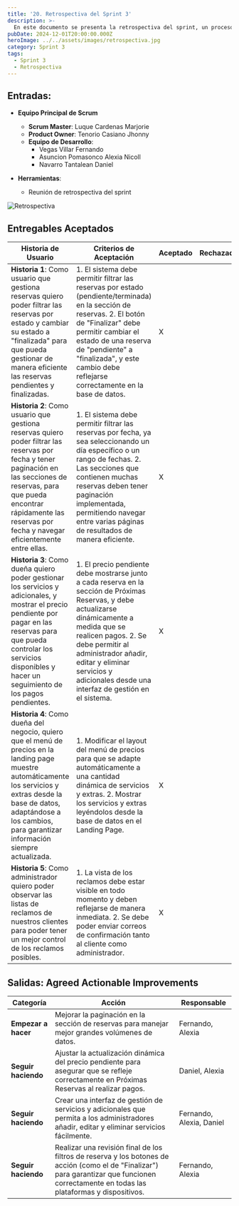 ```yaml
---
title: '20. Retrospectiva del Sprint 3'
description: >-
  En este documento se presenta la retrospectiva del sprint, un proceso clave en la metodología Scrum donde el equipo reflexiona sobre el trabajo realizado durante el sprint anterior. Se evalúan los éxitos, las dificultades encontradas y se identifican oportunidades de mejora. El objetivo es fomentar la autoevaluación y la mejora continua del equipo para optimizar el rendimiento en futuros sprints.
pubDate: 2024-12-01T20:00:00.000Z
heroImage: ../../assets/images/retrospectiva.jpg
category: Sprint 3
tags:
  - Sprint 3
  - Retrospectiva
---
```


## Entradas:

- **Equipo Principal de Scrum**

  - **Scrum Master**: Luque Cardenas Marjorie
  - **Product Owner**: Tenorio Casiano Jhonny
  - **Equipo de Desarrollo**:
    - Vegas Villar Fernando
    - Asuncion Pomasonco Alexia Nicoll
    - Navarro Tantalean Daniel

- **Herramientas**:
  - Reunión de retrospectiva del sprint
  
![Retrospectiva](../../assets/images/priorizado.jpeg)

## Entregables Aceptados

| **Historia de Usuario**                                                                                                                                                                                                                           | **Criterios de Aceptación**                                                                                                                                                                                                                                                                          | **Aceptado** | **Rechazado** |
| ------------------------------------------------------------------------------------------------------------------------------------------------------------------------------------------------------------------------------------------------- | ---------------------------------------------------------------------------------------------------------------------------------------------------------------------------------------------------------------------------------------------------------------------------------------------------- | ------------ | ------------- |
| **Historia 1**: Como usuario que gestiona reservas quiero poder filtrar las reservas por estado y cambiar su estado a "finalizada" para que pueda gestionar de manera eficiente las reservas pendientes y finalizadas.                            | 1. El sistema debe permitir filtrar las reservas por estado (pendiente/terminada) en la sección de reservas. 2. El botón de "Finalizar" debe permitir cambiar el estado de una reserva de "pendiente" a "finalizada", y este cambio debe reflejarse correctamente en la base de datos.               | X            |               |
| **Historia 2**: Como usuario que gestiona reservas quiero poder filtrar las reservas por fecha y tener paginación en las secciones de reservas, para que pueda encontrar rápidamente las reservas por fecha y navegar eficientemente entre ellas. | 1. El sistema debe permitir filtrar las reservas por fecha, ya sea seleccionando un día específico o un rango de fechas. 2. Las secciones que contienen muchas reservas deben tener paginación implementada, permitiendo navegar entre varias páginas de resultados de manera eficiente.             | X            |               |
| **Historia 3**: Como dueña quiero poder gestionar los servicios y adicionales, y mostrar el precio pendiente por pagar en las reservas para que pueda controlar los servicios disponibles y hacer un seguimiento de los pagos pendientes.         | 1. El precio pendiente debe mostrarse junto a cada reserva en la sección de Próximas Reservas, y debe actualizarse dinámicamente a medida que se realicen pagos. 2. Se debe permitir al administrador añadir, editar y eliminar servicios y adicionales desde una interfaz de gestión en el sistema. | X            |               |
| **Historia 4**: Como dueña del negocio, quiero que el menú de precios en la landing page muestre automáticamente los servicios y extras desde la base de datos, adaptándose a los cambios, para garantizar información siempre actualizada.       | 1. Modificar el layout del menú de precios para que se adapte automáticamente a una cantidad dinámica de servicios y extras. 2. Mostrar los servicios y extras leyéndolos desde la base de datos en el Landing Page.                                                                                 | X            |               |
| **Historia 5**: Como administrador quiero poder observar las listas de reclamos de nuestros clientes para poder tener un mejor control de los reclamos posibles.                                                                                  | 1. La vista de los reclamos debe estar visible en todo momento y deben reflejarse de manera inmediata. 2. Se debe poder enviar correos de confirmación tanto al cliente como administrador.                                                                                                          | X            |               |

## Salidas: Agreed Actionable Improvements

| **Categoría**       | **Acción**                                                                                                                                                                                  | **Responsable**          |
| ------------------- | ------------------------------------------------------------------------------------------------------------------------------------------------------------------------------------------- | ------------------------ |
| **Empezar a hacer** | Mejorar la paginación en la sección de reservas para manejar mejor grandes volúmenes de datos.                                                                                              | Fernando, Alexia         |
| **Seguir haciendo** | Ajustar la actualización dinámica del precio pendiente para asegurar que se refleje correctamente en Próximas Reservas al realizar pagos.                                                   | Daniel, Alexia           |
| **Seguir haciendo** | Crear una interfaz de gestión de servicios y adicionales que permita a los administradores añadir, editar y eliminar servicios fácilmente.                                                  | Fernando, Alexia, Daniel |
| **Seguir haciendo** | Realizar una revisión final de los filtros de reserva y los botones de acción (como el de "Finalizar") para garantizar que funcionen correctamente en todas las plataformas y dispositivos. | Fernando, Alexia         |

